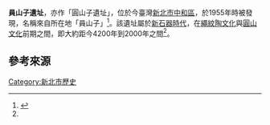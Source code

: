 '''員山子遺址'''，亦作「圓山子遺址」，位於今臺灣[[新北市|新北市]][[中和區|中和區]]，於1955年時被發現，名稱來自所在地「員山子」<ref name="海">{{cite book |title=《臺北縣縣定古蹟海山神社殘蹟、中和瑞穗配水池調查研究及修復計畫》 |year=2008 |publisher=臺北縣文化局 |location=臺北縣板橋市 |isbn=978-986-01-5753-6 |pages=1、2頁 }}</ref>。該遺址屬於[[新石器時代|新石器時代]]，在[[繩紋陶文化|繩紋陶文化]]與[[圓山文化|圓山文化]]前期之間，即大約距今4200年到2000年之間<ref name="海"/>。

== 參考來源 ==
{{reflist}}

{{台灣考古遺址}}
[[Category:新北市歷史|Category:新北市歷史]]